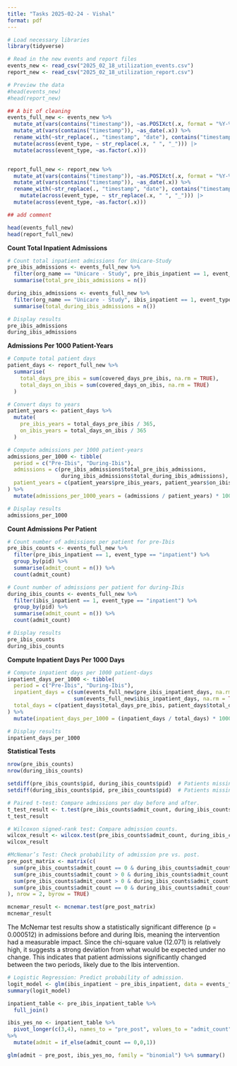 ```yaml
---
title: "Tasks 2025-02-24 - Vishal"
format: pdf
---
```


```r
# Load necessary libraries
library(tidyverse)

# Read in the new events and report files
events_new <- read_csv("2025_02_18_utilization_events.csv")
report_new <- read_csv("2025_02_18_utilization_report.csv")

# Preview the data
#head(events_new)
#head(report_new)

## A bit of cleaning
events_full_new <- events_new %>%
  mutate_at(vars(contains("timestamp")), ~as.POSIXct(.x, format = "%Y-%m-%d %H:%M:%S")) %>%
  mutate_at(vars(contains("timestamp")), ~as_date(.x)) %>%
  rename_with(~str_replace(., "timestamp", "date"), contains("timestamp")) %>%
  mutate(across(event_type, ~ str_replace(.x, " ", "_"))) |>
  mutate(across(event_type, ~as.factor(.x)))


report_full_new <- report_new %>%
  mutate_at(vars(contains("timestamp")), ~as.POSIXct(.x, format = "%Y-%m-%d %H:%M:%S")) %>%
  mutate_at(vars(contains("timestamp")), ~as_date(.x)) %>%
  rename_with(~str_replace(., "timestamp", "date"), contains("timestamp")) %>%
    mutate(across(event_type, ~ str_replace(.x, " ", "_"))) |>
  mutate(across(event_type, ~as.factor(.x)))

## add comment

head(events_full_new)
head(report_full_new)
```

**Count Total Inpatient Admissions**

```r
# Count total inpatient admissions for Unicare-Study
pre_ibis_admissions <- events_full_new %>%
  filter(org_name == "Unicare - Study", pre_ibis_inpatient == 1, event_type == "inpatient") %>%
  summarise(total_pre_ibis_admissions = n())

during_ibis_admissions <- events_full_new %>%
  filter(org_name == "Unicare - Study", ibis_inpatient == 1, event_type == "inpatient") %>%
  summarise(total_during_ibis_admissions = n())

# Display results
pre_ibis_admissions
during_ibis_admissions
```

**Admissions Per 1000 Patient-Years**

```r
# Compute total patient days
patient_days <- report_full_new %>%
  summarise(
    total_days_pre_ibis = sum(covered_days_pre_ibis, na.rm = TRUE),
    total_days_on_ibis = sum(covered_days_on_ibis, na.rm = TRUE)
  )

# Convert days to years
patient_years <- patient_days %>%
  mutate(
    pre_ibis_years = total_days_pre_ibis / 365,
    on_ibis_years = total_days_on_ibis / 365
  )

# Compute admissions per 1000 patient-years
admissions_per_1000 <- tibble(
  period = c("Pre-Ibis", "During-Ibis"),
  admissions = c(pre_ibis_admissions$total_pre_ibis_admissions,
                 during_ibis_admissions$total_during_ibis_admissions),
  patient_years = c(patient_years$pre_ibis_years, patient_years$on_ibis_years)
) %>%
  mutate(admissions_per_1000_years = (admissions / patient_years) * 1000)

# Display results
admissions_per_1000
```

**Count Admissions Per Patient**

```r
# Count number of admissions per patient for pre-Ibis
pre_ibis_counts <- events_full_new %>%
  filter(pre_ibis_inpatient == 1, event_type == "inpatient") %>%
  group_by(pid) %>%
  summarise(admit_count = n()) %>%
  count(admit_count)

# Count number of admissions per patient for during-Ibis
during_ibis_counts <- events_full_new %>%
  filter(ibis_inpatient == 1, event_type == "inpatient") %>%
  group_by(pid) %>%
  summarise(admit_count = n()) %>%
  count(admit_count)

# Display results
pre_ibis_counts
during_ibis_counts
```

**Compute Inpatient Days Per 1000 Days**

```r
# Compute inpatient days per 1000 patient-days
inpatient_days_per_1000 <- tibble(
  period = c("Pre-Ibis", "During-Ibis"),
  inpatient_days = c(sum(events_full_new$pre_ibis_inpatient_days, na.rm = TRUE),
                     sum(events_full_new$ibis_inpatient_days, na.rm = TRUE)),
  total_days = c(patient_days$total_days_pre_ibis, patient_days$total_days_on_ibis)
) %>%
  mutate(inpatient_days_per_1000 = (inpatient_days / total_days) * 1000)

# Display results
inpatient_days_per_1000
```

**Statistical Tests**

```r
nrow(pre_ibis_counts)
nrow(during_ibis_counts)
```

```r
setdiff(pre_ibis_counts$pid, during_ibis_counts$pid)  # Patients missing from during_ibis_counts
setdiff(during_ibis_counts$pid, pre_ibis_counts$pid)  # Patients missing from pre_ibis_counts
```

```r
# Paired t-test: Compare admissions per day before and after.
t_test_result <- t.test(pre_ibis_counts$admit_count, during_ibis_counts$admit_count, paired = TRUE)
t_test_result
```

```r
# Wilcoxon signed-rank test: Compare admission counts.
wilcox_result <- wilcox.test(pre_ibis_counts$admit_count, during_ibis_counts$admit_count, paired = TRUE)
wilcox_result
```

```r
#McNemar’s Test: Check probability of admission pre vs. post.
pre_post_matrix <- matrix(c(
  sum(pre_ibis_counts$admit_count == 0 & during_ibis_counts$admit_count > 0),
  sum(pre_ibis_counts$admit_count > 0 & during_ibis_counts$admit_count == 0),
  sum(pre_ibis_counts$admit_count > 0 & during_ibis_counts$admit_count > 0),
  sum(pre_ibis_counts$admit_count == 0 & during_ibis_counts$admit_count == 0)
), nrow = 2, byrow = TRUE)

mcnemar_result <- mcnemar.test(pre_post_matrix)
mcnemar_result
```

The McNemar test results show a statistically significant difference (p = 0.000512) in admissions before and during Ibis, meaning the intervention had a measurable impact. Since the chi-square value (12.071) is relatively high, it suggests a strong deviation from what would be expected under no change. This indicates that patient admissions significantly changed between the two periods, likely due to the Ibis intervention.

```r
# Logistic Regression: Predict probability of admission.
logit_model <- glm(ibis_inpatient ~ pre_ibis_inpatient, data = events_full_new, family = "binomial")
summary(logit_model)
```

```r
inpatient_table <- pre_ibis_inpatient_table %>% 
  full_join()
```

```r
ibis_yes_no <- inpatient_table %>% 
  pivot_longer(c(3,4), names_to = "pre_post", values_to = "admit_count")
%>% 
  mutate(admit = if_else(admit_count == 0,0,1))
```

```r
glm(admit ~ pre_post, ibis_yes_no, family = "binomial") %>% summary()

```
